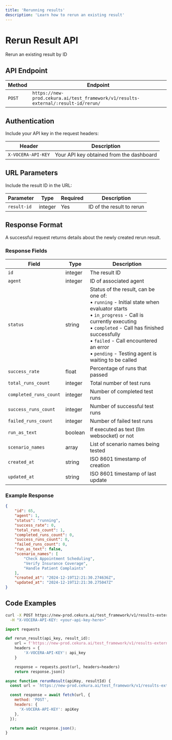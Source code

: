 ---
title: 'Rerunning results'
description: 'Learn how to rerun an existing result'
---

# Rerun Result API
Rerun an existing result by ID

## API Endpoint

| Method | Endpoint |
|--------|----------|
| `POST` | `https://new-prod.cekura.ai/test_framework/v1/results-external/:result-id/rerun/` |

## Authentication

Include your API key in the request headers:

| Header | Description |
|--------|--------|
| `X-VOCERA-API-KEY` | Your API key obtained from the dashboard |

## URL Parameters

Include the result ID in the URL:

| Parameter | Type | Required | Description |
|-----------|------|----------|-------------|
| `result-id` | integer | Yes | ID of the result to rerun |

## Response Format

A successful request returns details about the newly created rerun result.

### Response Fields

| Field | Type | Description |
|-------|------|-------------|
| `id` | integer | The result ID |
| `agent` | integer | ID of associated agent |
| `status` | string | Status of the result, can be one of:<br/>• `running` - Initial state when evaluator starts<br/>• `in_progress` - Call is currently executing<br/>• `completed` - Call has finished successfully<br/>• `failed` - Call encountered an error<br/>• `pending` - Testing agent is waiting to be called |
| `success_rate` | float | Percentage of runs that passed |
| `total_runs_count` | integer | Total number of test runs |
| `completed_runs_count` | integer | Number of completed test runs |
| `success_runs_count` | integer | Number of successful test runs |
| `failed_runs_count` | integer | Number of failed test runs |
| `run_as_text` | boolean | If executed as text (llm websocket) or not |
| `scenario_names` | array | List of scenario names being tested |
| `created_at` | string | ISO 8601 timestamp of creation |
| `updated_at` | string | ISO 8601 timestamp of last update |

### Example Response

```json
{
    "id": 65,
    "agent": 1,
    "status": "running",
    "success_rate": 0,
    "total_runs_count": 1,
    "completed_runs_count": 0,
    "success_runs_count": 0,
    "failed_runs_count": 0,
    "run_as_text": false,
    "scenario_names": [
        "Check Appointment Scheduling",
        "Verify Insurance Coverage",
        "Handle Patient Complaints"
    ],
    "created_at": "2024-12-19T12:21:30.274636Z",
    "updated_at": "2024-12-19T12:21:30.275047Z"
}
```

## Code Examples

<CodeGroup>

```bash Curl
curl -X POST https://new-prod.cekura.ai/test_framework/v1/results-external/:your-result-id/rerun/ \
  -H "X-VOCERA-API-KEY: <your-api-key-here>"
```

```python Python
import requests

def rerun_result(api_key, result_id):
    url = f'https://new-prod.cekura.ai/test_framework/v1/results-external/{result_id}/rerun/'
    headers = {
        'X-VOCERA-API-KEY': api_key
    }

    response = requests.post(url, headers=headers)
    return response.json()
```

```javascript JavaScript
async function rerunResult(apiKey, resultId) {
  const url = `https://new-prod.cekura.ai/test_framework/v1/results-external/${resultId}/rerun/`;

  const response = await fetch(url, {
    method: 'POST',
    headers: {
      'X-VOCERA-API-KEY': apiKey
    },
  });

  return await response.json();
}
```
</CodeGroup>
